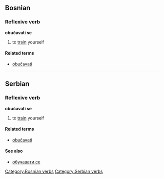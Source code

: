 ==Bosnian==
===Reflexive verb===
'''obučavati se'''
#to [[train]] yourself
====Related terms====
*[[obučavati]]
[[Category:Bosnian verbs]]

----

==Serbian==
===Reflexive verb===
'''obučavati se'''
#to [[train]] yourself
====Related terms====
*[[obučavati]]
====See also====
*[[обучавати се]]
[[Category:Serbian verbs]]